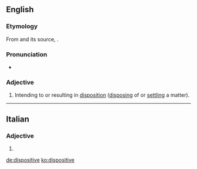 ==English==

===Etymology===
From {{etyl|frm|en}} {{term|dispositif|lang=frm}} and its source, {{etyl|la|en}} {{term|dispositus|lang=la}}.

===Pronunciation===
* {{a|UK}} {{IPA|/dɪˈspɒzɪtɪv/|lang=en}}

===Adjective===
{{en-adj}}

# Intending to or resulting in [[disposition]] ([[disposing]] of or [[settling]] a matter).

----

==Italian==

===Adjective===
{{head|it|adjective form|g=f}}

# {{feminine plural of|dispositivo|lang=it}}

[[de:dispositive]]
[[ko:dispositive]]